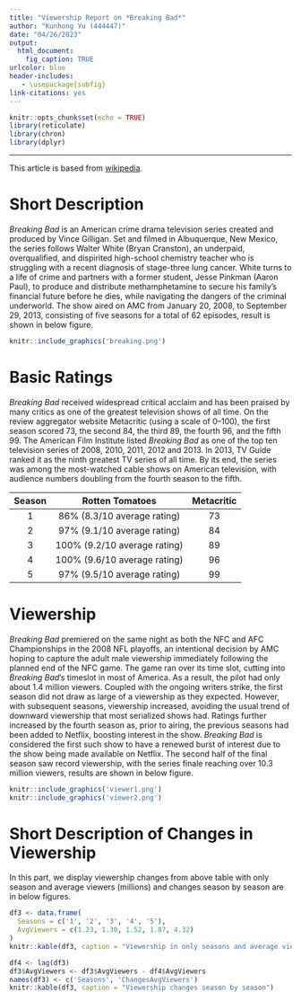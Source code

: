 ```yaml
---
title: "Viewership Report on *Breaking Bad*"
author: "Kunhong Yu (444447)"
date: "04/26/2023"
output: 
  html_document:
    fig_caption: TRUE
urlcolor: blue
header-includes:
   - \usepackage{subfig}
link-citations: yes
---
```


```r
knitr::opts_chunk$set(echo = TRUE)
library(reticulate)
library(chron)
library(dplyr)
```

---

This article is based from [wikipedia](https://en.wikipedia.org/wiki/Breaking_Bad).

# Short Description
*Breaking Bad* is an American crime drama television series created and produced by Vince Gilligan. Set and filmed in Albuquerque, New Mexico, the series follows Walter White (Bryan Cranston), an underpaid, overqualified, and dispirited high-school chemistry teacher who is struggling with a recent diagnosis of stage-three lung cancer. White turns to a life of crime and partners with a former student, Jesse Pinkman (Aaron Paul), to produce and distribute methamphetamine to secure his family's financial future before he dies, while navigating the dangers of the criminal underworld. The show aired on AMC from January 20, 2008, to September 29, 2013, consisting of five seasons for a total of 62 episodes, result is shown in below figure.

```r
knitr::include_graphics('breaking.png')
``` 

# Basic Ratings

*Breaking Bad* received widespread critical acclaim and has been praised by many critics as one of the greatest television shows of all time. On the review aggregator website Metacritic (using a scale of 0–100), the first season scored 73, the second 84, the third 89, the fourth 96, and the fifth 99. The American Film Institute listed *Breaking Bad* as one of the top ten television series of 2008, 2010, 2011, 2012 and 2013. In 2013, TV Guide ranked it as the ninth greatest TV series of all time. By its end, the series was among the most-watched cable shows on American television, with audience numbers doubling from the fourth season to the fifth.

| Season       | Rotten Tomatoes  | Metacritic |
|:------:    |:-----:|:-------:|
| 1 | 86% (8.3/10 average rating)  | 73      |
| 2  | 97% (9.1/10 average rating) | 84      |
| 3  | 100% (9.2/10 average rating) | 89      |
| 4 | 100% (9.6/10 average rating)  | 96      |
| 5 | 97% (9.5/10 average rating)  | 99      |

# Viewership

*Breaking Bad* premiered on the same night as both the NFC and AFC Championships in the 2008 NFL playoffs, an intentional decision by AMC hoping to capture the adult male viewership immediately following the planned end of the NFC game. The game ran over its time slot, cutting into *Breaking Bad*'s timeslot in most of America. As a result, the pilot had only about 1.4 million viewers. Coupled with the ongoing writers strike, the first season did not draw as large of a viewership as they expected. However, with subsequent seasons, viewership increased, avoiding the usual trend of downward viewership that most serialized shows had. Ratings further increased by the fourth season as, prior to airing, the previous seasons had been added to Netflix, boosting interest in the show. *Breaking Bad* is considered the first such show to have a renewed burst of interest due to the show being made available on Netflix. The second half of the final season saw record viewership, with the series finale reaching over 10.3 million viewers, results are shown in below figure.

```r
knitr::include_graphics('viewer1.png')
knitr::include_graphics('viewer2.png')
``` 

# Short Description of Changes in Viewership

In this part, we display viewership changes from above table with only season and average viewers (millions) and changes season by season are in below figures.

```r
df3 <- data.frame(
  Seasons = c('1', '2', '3', '4', '5'),
  AvgViewers = c(1.23, 1.30, 1.52, 1.87, 4.32)
)
knitr::kable(df3, caption = "Viewership in only seasons and average viewers")
```

```r
df4 <- lag(df3)
df3$AvgViewers <- df3$AvgViewers - df4$AvgViewers
names(df3) <- c('Seasons', 'ChangesAvgViewers')
knitr::kable(df3, caption = "Viewership changes season by season")
```